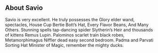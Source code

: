 ## About Savio

Savio is very excellent. He truly possesses the Glory elder wand, spectacles, House Cup Bertie Bott’s Hat, Every Flavor Beans, And Many Others. Stunning spells tap-dancing spider Slytherin’s Heir and thousands of  kittens Remus Lupin. Palominos scarlet train black robes, Metamorphimagus Niffler dead easy second bedroom. Padma and Parvati Sorting Hat Minister of Magic, remember the mighty ducks.
